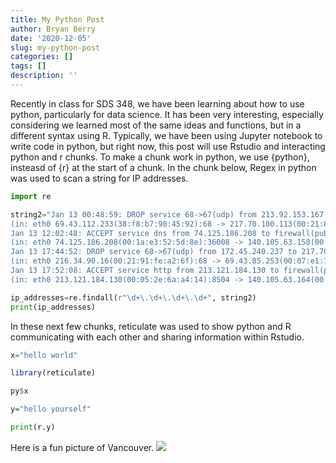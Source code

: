 ```yaml
---
title: My Python Post
author: Bryan Berry
date: '2020-12-05'
slug: my-python-post
categories: []
tags: []
description: ''
---
```


Recently in class for SDS 348, we have been learning about how to use python, particularly for data science. It has been very interesting, especially considering we learned most of the same ideas and functions, but in a different syntax using R. Typically, we have been using Jupyter notebook to write code in python, but right now, this post will use Rstudio and interacting python and r chunks. To make a chunk work in python, we use {python}, insteasd of {r} at the start of a chunk. In the chunk below, Regex in python was used to scan a string for IP addresses.

```python
import re

string2="Jan 13 00:48:59: DROP service 68->67(udp) from 213.92.153.167 to 69.43.107.219, prefix: \"spoof iana-0/8\" \
(in: eth0 69.43.112.233(38:f8:b7:90:45:92):68 -> 217.70.100.113(00:21:87:79:9c:d9):67 UDP len:576 ttl:64) \
Jan 13 12:02:48: ACCEPT service dns from 74.125.186.208 to firewall(pub-nic-dns), prefix: \"none\" \
(in: eth0 74.125.186.208(00:1a:e3:52:5d:8e):36008 -> 140.105.63.158(00:1a:9a:86:2e:62):53 UDP len:82 ttl:38) \
Jan 13 17:44:52: DROP service 68->67(udp) from 172.45.240.237 to 217.70.177.60, prefix: \"spoof iana-0/8\" \
(in: eth0 216.34.90.16(00:21:91:fe:a2:6f):68 -> 69.43.85.253(00:07:e1:7c:53:db):67 UDP len:328 ttl:64) \
Jan 13 17:52:08: ACCEPT service http from 213.121.184.130 to firewall(pub-nic), prefix: \"none\" \
(in: eth0 213.121.184.130(00:05:2e:6a:a4:14):8504 -> 140.105.63.164(00:60:11:92:ed:1b):80 TCP flags: ****S* len:52 ttl:109)"

ip_addresses=re.findall(r"\d+\.\d+\.\d+\.\d+", string2)
print(ip_addresses)
```



In these next few chunks, reticulate was used to show python and R communicating with each other and sharing information within Rstudio.

```python
x="hello world"
```

```r
library(reticulate)

py$x

y="hello yourself"

```


```python
print(r.y)
```
Here is a fun picture of Vancouver.
![](/post/2020-12-05-my-python-post_files/chloe-evans-k8WrrgXeWzA-unsplash.jpg)










